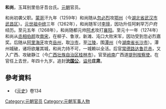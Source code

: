 '''和尚'''，玉耳别里伯牙吾台氏。[[元朝|元朝]]官员。

和尚初袭父职。[[蒙哥|蒙哥]]汗九年（1259年）和尚随从[[忽必烈|忽必烈]]攻[[鄂州|鄂州]]（今[[湖北省|湖北省]][[武汉市|武汉市]][[武昌区|武昌区]]）。[[元世祖|元世祖]][[中统|中统]]三年（1262年），和尚随军讨[[李璮|李璮]]，因功升任阿剌罕万户府经历。至元五年（1268年），和尚随都元帅[[阿术|阿术]]攻打[[襄阳|襄阳]]。至元十一年（1274年）和尚从[[丞相|丞相]][[伯颜|伯颜]]攻[[南宋|南宋]]，在柳子、鲁洑，新滩、沌口大败宋军，因功受到忽必烈嘉奖。后随从[[阿里海牙|阿里海牙]]攻克[[岳州|岳州]]，取[[沙市|沙市]]，至[[江陵|江陵]]，围[[潭州|潭州]]（今[[湖南省|湖南省]][[长沙市|长沙市]]）。潭州城破，诸将欲屠其城，和尚力持不可，一城赖以全活。后官[[常德路|常德路]][[达鲁花赤|达鲁花赤]]，又入广西、攻破静江（今[[广西壮族自治区|广西壮族自治区]][[桂林市|桂林市]]）。官至[[岭南|岭南]]广西道[[提刑按察使|提刑按察使]]。在官任上去世，年四十九岁。追封'''沇[[国公|国公]]'''，[[谥号|谥号]]'''庄肃'''。
== 參考資料 ==
* 《[[元史|元史]]》卷134

[[Category:元朝官员|Category:元朝官员]]
[[Category:元朝军事人物|Category:元朝军事人物]]
